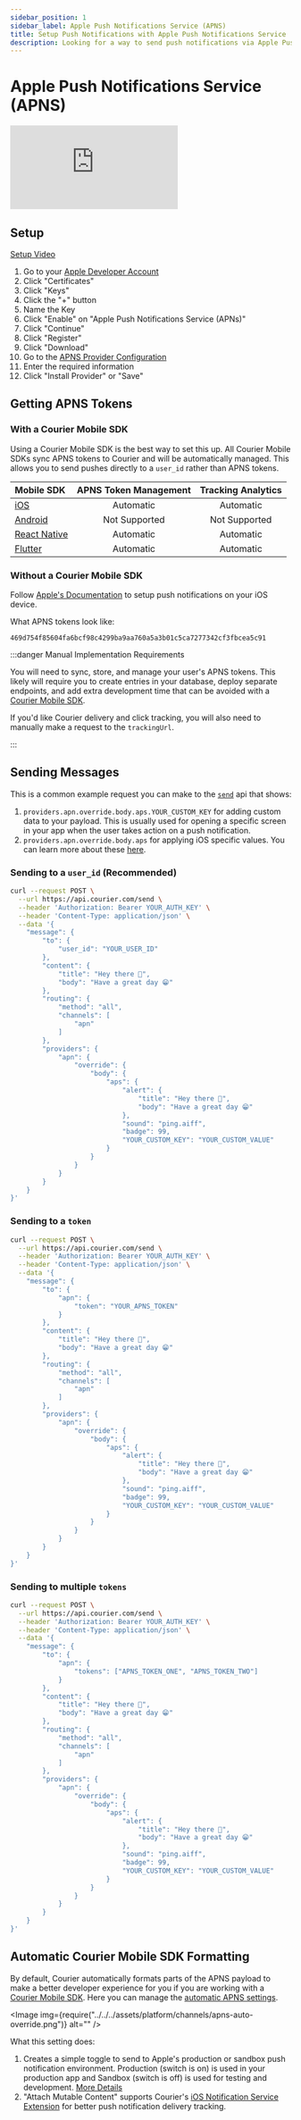 ```yaml
---
sidebar_position: 1
sidebar_label: Apple Push Notifications Service (APNS)
title: Setup Push Notifications with Apple Push Notifications Service
description: Looking for a way to send push notifications via Apple Push Notifications Service? This step-by-step tutorial will show you how to integrate APNS's API the easy way.
---
```



# Apple Push Notifications Service (APNS)

<div 
  style={{
    position: 'relative',
    width: '100%',
    height: 0,
    paddingBottom: '56.25%'
  }}>
  <iframe 
    style={{
      position: 'absolute',
      top: 0,
      left: 0,
      width: '100%',
      height: '100%'
    }} 
    src="https://www.youtube.com/embed/xe_JHG9h-0Q?rel=0" 
    title="YouTube video player" 
    frameborder="0" 
    allow="accelerometer; autoplay; clipboard-write; encrypted-media; gyroscope; picture-in-picture; web-share" 
    allowfullscreen></iframe>
</div>

## Setup

[Setup Video](#)

1. Go to your [Apple Developer Account](https://developer.apple.com/account)
2. Click "Certificates"
3. Click "Keys"
4. Click the "+" button
5. Name the Key
6. Click "Enable" on "Apple Push Notifications Service (APNs)"
7. Click "Continue"
8. Click "Register"
9. Click "Download"
10. Go to the [APNS Provider Configuration](https://app.courier.com/channels/apn)
11. Enter the required information
12. Click "Install Provider" or "Save"

## Getting APNS Tokens

### With a Courier Mobile SDK

Using a Courier Mobile SDK is the best way to set this up. All Courier Mobile SDKs sync APNS tokens to Courier and will be automatically managed. This allows you to send pushes directly to a `user_id` rather than APNS tokens.

| Mobile SDK | APNS Token Management | Tracking Analytics |
| :-- | :--: | :--: |
| [iOS](https://github.com/trycourier/courier-ios#readme) | Automatic | Automatic | 
| [Android](https://github.com/trycourier/courier-android#readme) | Not Supported | Not Supported | 
| [React Native](https://github.com/trycourier/courier-react-native#readme) | Automatic | Automatic | 
| [Flutter](https://github.com/trycourier/courier-flutter#readme) | Automatic | Automatic | 

### Without a Courier Mobile SDK

Follow [Apple's Documentation](https://developer.apple.com/documentation/usernotifications) to setup push notifications on your iOS device.

What APNS tokens look like:
```
469d754f85604fa6bcf98c4299ba9aa760a5a3b01c5ca7277342cf3fbcea5c91
```

:::danger Manual Implementation Requirements

You will need to sync, store, and manage your user's APNS tokens. This likely will require you to create entries in your database, deploy separate endpoints, and add extra development time that can be avoided with a [Courier Mobile SDK](#with-a-courier-mobile-sdk).

If you'd like Courier delivery and click tracking, you will also need to manually make a request to the `trackingUrl`.

:::

## Sending Messages

This is a common example request you can make to the [`send`](../../../../reference/send/message/) api that shows:
1. `providers.apn.override.body.aps.YOUR_CUSTOM_KEY` for adding custom data to your payload. This is usually used for opening a specific screen in your app when the user takes action on a push notification.
2. `providers.apn.override.body.aps` for applying iOS specific values. You can learn more about these [here](https://developer.apple.com/documentation/usernotifications/setting_up_a_remote_notification_server/generating_a_remote_notification).

### Sending to a `user_id` (Recommended)

```bash title=cURL
curl --request POST \
  --url https://api.courier.com/send \
  --header 'Authorization: Bearer YOUR_AUTH_KEY' \
  --header 'Content-Type: application/json' \
  --data '{
	"message": {
		"to": {
			"user_id": "YOUR_USER_ID"
		},
		"content": {
			"title": "Hey there 👋",
			"body": "Have a great day 😁"
		},
		"routing": {
			"method": "all",
			"channels": [
				"apn"
			]
		},
		"providers": {
			"apn": {
				"override": {
					"body": {
						"aps": {
							"alert": {
								"title": "Hey there 👋",
								"body": "Have a great day 😁"
							},
							"sound": "ping.aiff",
							"badge": 99,
							"YOUR_CUSTOM_KEY": "YOUR_CUSTOM_VALUE"
						}
					}
				}
			}
		}
	}
}'
```

### Sending to a `token`

```bash title=cURL
curl --request POST \
  --url https://api.courier.com/send \
  --header 'Authorization: Bearer YOUR_AUTH_KEY' \
  --header 'Content-Type: application/json' \
  --data '{
	"message": {
		"to": {
			"apn": {
				"token": "YOUR_APNS_TOKEN"
			}
		},
		"content": {
			"title": "Hey there 👋",
			"body": "Have a great day 😁"
		},
		"routing": {
			"method": "all",
			"channels": [
				"apn"
			]
		},
		"providers": {
			"apn": {
				"override": {
					"body": {
						"aps": {
							"alert": {
								"title": "Hey there 👋",
								"body": "Have a great day 😁"
							},
							"sound": "ping.aiff",
							"badge": 99,
							"YOUR_CUSTOM_KEY": "YOUR_CUSTOM_VALUE"
						}
					}
				}
			}
		}
	}
}'
```

### Sending to multiple `tokens`

```bash title=cURL
curl --request POST \
  --url https://api.courier.com/send \
  --header 'Authorization: Bearer YOUR_AUTH_KEY' \
  --header 'Content-Type: application/json' \
  --data '{
	"message": {
		"to": {
			"apn": {
				"tokens": ["APNS_TOKEN_ONE", "APNS_TOKEN_TWO"]
			}
		},
		"content": {
			"title": "Hey there 👋",
			"body": "Have a great day 😁"
		},
		"routing": {
			"method": "all",
			"channels": [
				"apn"
			]
		},
		"providers": {
			"apn": {
				"override": {
					"body": {
						"aps": {
							"alert": {
								"title": "Hey there 👋",
								"body": "Have a great day 😁"
							},
							"sound": "ping.aiff",
							"badge": 99,
							"YOUR_CUSTOM_KEY": "YOUR_CUSTOM_VALUE"
						}
					}
				}
			}
		}
	}
}'
```

## Automatic Courier Mobile SDK Formatting

By default, Courier automatically formats parts of the APNS payload to make a better developer experience for you if you are working with a [Courier Mobile SDK](#with-a-courier-mobile-sdk). Here you can manage the [automatic APNS settings](https://app.courier.com/channels/apn).

<Image img={require("../../../assets/platform/channels/apns-auto-override.png")} alt="" />

What this setting does:
1. Creates a simple toggle to send to Apple's production or sandbox push notification environment. Production (switch is on) is used in your production app and Sandbox (switch is off) is used for testing and development. [More Details](https://developer.apple.com/documentation/usernotifications/setting_up_a_remote_notification_server/sending_notification_requests_to_apns#2947606)
2. "Attach Mutable Content" supports Courier's [iOS Notification Service Extension](https://github.com/trycourier/courier-ios/blob/master/Docs/PushNotifications.md#4-add-the-notification-service-extension-optional-but-recommended) for better push notification delivery tracking.